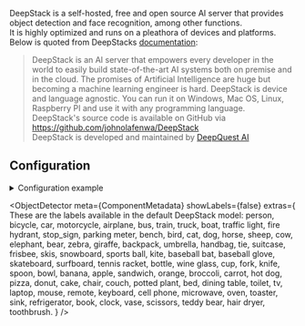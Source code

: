 


<ComponentHeader meta={ComponentMetadata} />

DeepStack is a self-hosted, free and open source AI server that provides object detection and face recognition, among other functions.<br/>
It is highly optimized and runs on a pleathora of devices and platforms.<br/>
Below is quoted from DeepStacks [documentation](https://docs.deepstack.cc/index.html):

> DeepStack is an AI server that empowers every developer in the world to easily build state-of-the-art AI systems both on premise and in the cloud. The promises of Artificial Intelligence are huge but becoming a machine learning engineer is hard. DeepStack is device and language agnostic. You can run it on Windows, Mac OS, Linux, Raspberry PI and use it with any programming language.<br/>
> DeepStack's source code is available on GitHub via https://github.com/johnolafenwa/DeepStack<br/>
> DeepStack is developed and maintained by [DeepQuest AI](https://deepquestai.com/)

## Configuration

<details>
  <summary>Configuration example</summary>

```yaml
deepstack:
  host: deepstack
  port: 5000
  object_detector:
    cameras:
      camera_one:
        scan_on_motion_only: false
        fps: 1
        labels:
          - label: person
            confidence: 0.8
          - label: cat
            confidence: 0.8
  face_recognition:
    save_unknown_faces: false
    cameras:
      camera_one:
    labels:
      - person
```

</details>

<ComponentConfiguration meta={ComponentMetadata} config={config} />

<ObjectDetector
  meta={ComponentMetadata}
  showLabels={false}
  extras={
    <Admonition type="tip">
      These are the labels available in the default DeepStack model:
      <CodeBlock language="bash">
        person, bicycle, car, motorcycle, airplane, bus, train, truck, boat,
        traffic light, fire hydrant, stop_sign, parking meter, bench, bird, cat,
        dog, horse, sheep, cow, elephant, bear, zebra, giraffe, backpack,
        umbrella, handbag, tie, suitcase, frisbee, skis, snowboard, sports ball,
        kite, baseball bat, baseball glove, skateboard, surfboard, tennis
        racket, bottle, wine glass, cup, fork, knife, spoon, bowl, banana,
        apple, sandwich, orange, broccoli, carrot, hot dog, pizza, donut, cake,
        chair, couch, potted plant, bed, dining table, toilet, tv, laptop,
        mouse, remote, keyboard, cell phone, microwave, oven, toaster, sink,
        refrigerator, book, clock, vase, scissors, teddy bear, hair dryer,
        toothbrush.
      </CodeBlock>
    </Admonition>
  }
/>

<FaceRecognition />

<ComponentTroubleshooting meta={ComponentMetadata} />
